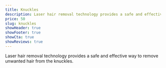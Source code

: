 ```yaml
---
title: Knuckles
description: Laser hair removal technology provides a safe and effective way to remove unwanted hair from the knuckles.
price: 50
slug: knuckles
showHeader: true
showFooter: true
showCta: true
showReviews: true
---
```


Laser hair removal technology provides a safe and effective way to remove unwanted hair from the knuckles.

